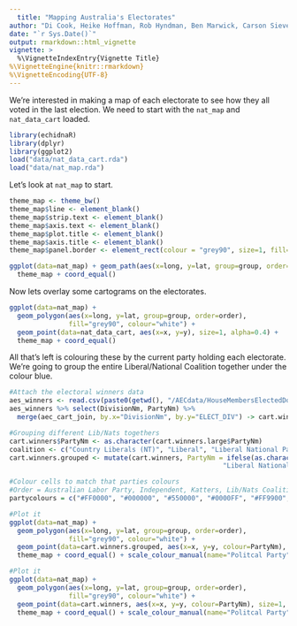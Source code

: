 ```yaml
---
  title: "Mapping Australia's Electorates"
author: "Di Cook, Heike Hoffman, Rob Hyndman, Ben Marwick, Carson Sievert, Nicholas Tierney, Fang Zhou."
date: "`r Sys.Date()`"
output: rmarkdown::html_vignette
vignette: >
  %\VignetteIndexEntry{Vignette Title}
%\VignetteEngine{knitr::rmarkdown}
%\VignetteEncoding{UTF-8}
---
```

We're interested in making a map of each electorate to see how they all voted in the last election.
We need to start with the `nat_map` and `nat_data_cart` loaded.

```r
library(echidnaR)
library(dplyr)
library(ggplot2)
load("data/nat_data_cart.rda")
load("data/nat_map.rda")
```

Let's look at `nat_map` to start.

```r
theme_map <- theme_bw()
theme_map$line <- element_blank()
theme_map$strip.text <- element_blank()
theme_map$axis.text <- element_blank()
theme_map$plot.title <- element_blank()
theme_map$axis.title <- element_blank()
theme_map$panel.border <- element_rect(colour = "grey90", size=1, fill=NA)
```


```r
ggplot(data=nat_map) + geom_path(aes(x=long, y=lat, group=group, order=order)) +
  theme_map + coord_equal()
```
Now lets overlay some cartograms on the electorates. 

```r
ggplot(data=nat_map) +
  geom_polygon(aes(x=long, y=lat, group=group, order=order),
               fill="grey90", colour="white") +
  geom_point(data=nat_data_cart, aes(x=x, y=y), size=1, alpha=0.4) +
  theme_map + coord_equal()
```

All that's left is colouring these by the current party holding each electorate.
We're going to group the entire Liberal/National Coalition together under the colour blue.

```r
#Attach the electoral winners data
aes_winners <- read.csv(paste0(getwd(), "/AECdata/HouseMembersElectedDownload-17496.csv"), skip = 1)
aes_winners %>% select(DivisionNm, PartyNm) %>% 
  merge(aec_cart_join, by.x="DivisionNm", by.y="ELECT_DIV") -> cart.winners

#Grouping different Lib/Nats togethers
cart.winners$PartyNm <- as.character(cart.winners.large$PartyNm)
coalition <- c("Country Liberals (NT)", "Liberal", "Liberal National Party", "The Nationals")
cart.winners.grouped <- mutate(cart.winners, PartyNm = ifelse(as.character(PartyNm) %in% coalition,
                                                      "Liberal National Coalition", PartyNm))

#Colour cells to match that parties colours
#Order = Australian Labor Party, Independent, Katters, Lib/Nats Coalition, Palmer, The Greens
partycolours = c("#FF0000", "#000000", "#550000", "#0000FF", "#FF9900", "#00FF00")

#Plot it
ggplot(data=nat_map) +
  geom_polygon(aes(x=long, y=lat, group=group, order=order),
               fill="grey90", colour="white") +
  geom_point(data=cart.winners.grouped, aes(x=x, y=y, colour=PartyNm), size=1, alpha=0.4) +
  theme_map + coord_equal() + scale_colour_manual(name="Politcal Party", values=partycolours)

#Plot it
ggplot(data=nat_map) +
  geom_polygon(aes(x=long, y=lat, group=group, order=order),
               fill="grey90", colour="white") +
  geom_point(data=cart.winners, aes(x=x, y=y, colour=PartyNm), size=1, alpha=0.4) +
  theme_map + coord_equal() + scale_colour_manual(name="Politcal Party", values=partycolours)

```


